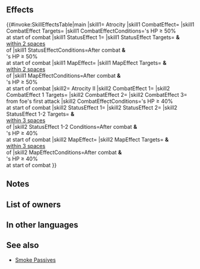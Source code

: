 {{Passive
|name=Atrocity
|type=B
|exclusive=1
|canUseMove={{MoveList|All}}
|canUseWeapon={{WeaponList|All}}
|intID=2283
|sort=462
|effectRange=2
|value=8
|timingID=30
|abilityID=240
|limit1ID=53
|randomTimestamp=2020-11-30T07:00:00Z
|randomMinLv=31
|properties=random_owner
|1name=Atrocity
|1tagid=SID_無惨
|1effect=At start of combat, if foe's HP ≥ 50%, deals damage = 25% of unit's Atk, and after combat, inflicts Atk/Spd/Def/Res-5 on target and foes within 2 spaces of target through their next actions and inflicts Special cooldown count+1 on those foes. (No effect on Special cooldown counts already at maximum.)
|1required=-
|1next=-
|2name=Atrocity II
|2tagid=SID_無惨・承
|2effect=At start of combat, if foe's HP ≥ 40%, inflicts Atk/Spd/Def-4 on foe, deals damage = 25% of unit's Atk (excluding area-of-effect Specials), and reduces damage from foe's first attack by 40% during combat, and also, after combat, inflicts Atk/Spd/Def/Res-6 and【Guard】 on target and foes within 3 spaces of target through their next actions and inflicts Special cooldown count+1 on those foes (no effect on Special cooldown counts already at maximum).<br><br>【Guard】<br>Inflicts Special cooldown charge -1 on target per attack during combat through its next action. (Only highest value applied. Does not stack.)
|2cost=300
|properties2=
|1cost=300
}}
==Effects==
{{#invoke:SkillEffectsTable|main
|skill1={{Si|Atrocity}} Atrocity
|skill1 CombatEffect={{SkillEffectText|Damage Boost|25% of {{SkillTargetText|Unit}}'s Atk}}
|skill1 CombatEffect Targets={{SkillTargetText|Unit}}
|skill1 CombatEffectConditions={{SkillTargetText|Foe}}'s HP ≥ 50%<br>at start of combat
|skill1 StatusEffect 1={{SkillEffectText|Penalties|Atk/Spd/Def/Res|5}}
|skill1 StatusEffect Targets={{SkillTargetText|Target Foe}} '''&''' {{SkillTargetText|Foes}}<br>[[within 2 spaces]]<br>of {{SkillTargetText|Target Foe}}
|skill1 StatusEffectConditions=After combat '''&'''<br>{{SkillTargetText|Foe}}'s HP ≥ 50%<br>at start of combat
|skill1 MapEffect={{SkillEffectText|Increase Cooldown|1}}
|skill1 MapEffect Targets={{SkillTargetText|Target Foe}} '''&''' {{SkillTargetText|Foes}}<br>[[within 2 spaces]]<br>of {{SkillTargetText|Target Foe}}
|skill1 MapEffectConditions=After combat '''&'''<br>{{SkillTargetText|Foe}}'s HP ≥ 50%<br>at start of combat
|skill2={{Si|Atrocity II}} Atrocity II
|skill2 CombatEffect 1={{SkillEffectText|Temporary Debuffs|Atk/Spd/Def|4}}
|skill2 CombatEffect 1 Targets={{SkillTargetText|Foe}}
|skill2 CombatEffect 2={{SkillEffectText|Damage Boost|25% of {{SkillTargetText|Unit}}'s Atk}}
|skill2 CombatEffect 3={{SkillEffectText|Damage Reduction|40%}}<br>from foe's first attack
|skill2 CombatEffectConditions={{SkillTargetText|Foe}}'s HP ≥ 40%<br>at start of combat
|skill2 StatusEffect 1={{SkillEffectText|Penalties|Atk/Spd/Def/Res|6}}
|skill2 StatusEffect 2={{SEt|Guard}}
|skill2 StatusEffect 1-2 Targets={{SkillTargetText|Target Foe}} '''&''' {{SkillTargetText|Foes}}<br>[[within 3 spaces]]<br>of {{SkillTargetText|Target Foe}}
|skill2 StatusEffect 1-2 Conditions=After combat '''&'''<br>{{SkillTargetText|Foe}}'s HP ≥ 40%<br>at start of combat
|skill2 MapEffect={{SkillEffectText|Increase Cooldown|1}}
|skill2 MapEffect Targets={{SkillTargetText|Target Foe}} '''&''' {{SkillTargetText|Foes}}<br>[[within 3 spaces]]<br>of {{SkillTargetText|Target Foe}}
|skill2 MapEffectConditions=After combat '''&'''<br>{{SkillTargetText|Foe}}'s HP ≥ 40%<br>at start of combat
}}

==Notes==
{{AtkDamageBoost}}
{{After combat note}}
{{Penalties}}
{{After combat Special modification}}
{{Temporary debuffs|name=Atrocity II}}
{{DamagePercentageReduction|name=Atrocity II}}
{{Guard|name=Atrocity II}}
==List of owners==
{{Skill Hero List}}
==In other languages==
{{OtherLanguages
|english=Atrocity
|japanese=無惨
|german=Atrozität
|spanishEU=Barbarie
|spanishLA=Barbarie
|french=Atrocité
|italian=Atrocità
|chineseTW=無慘
|portuguese=Atrocidade
}}
==See also==
{{See also skills|cond=(Description LIKE '%deals damage =% of unit_s Atk%' AND Description NOT LIKE '%minus%' AND Description NOT LIKE '%boost resets%' OR Description LIKE '%boosts damage%by __% of unit_s Atk%') AND Name NOT LIKE '%time traveler%' OR Description LIKE '%inflicts%special cooldown count+1%on target and foes within _ spaces of target%'}}
* [[Smoke Passives]]
{{Passives Navbox|B}}